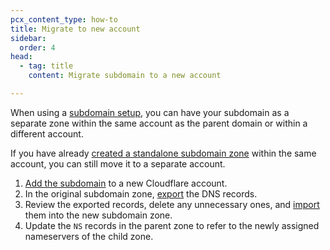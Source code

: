 ```yaml
---
pcx_content_type: how-to
title: Migrate to new account
sidebar:
  order: 4
head:
  - tag: title
    content: Migrate subdomain to a new account

---
```


When using a [subdomain setup](/dns/zone-setups/subdomain-setup/), you can have your subdomain as a separate zone within the same account as the parent domain or within a different account.

If you have already [created a standalone subdomain zone](/dns/zone-setups/subdomain-setup/setup/) within the same account, you can still move it to a separate account.

1. [Add the subdomain](/fundamentals/manage-domains/add-site/) to a new Cloudflare account.
2. In the original subdomain zone, [export](/dns/manage-dns-records/how-to/import-and-export/#export-records) the DNS records.
3. Review the exported records, delete any unnecessary ones, and [import](/dns/manage-dns-records/how-to/import-and-export/#import-records) them into the new subdomain zone.
4. Update the `NS` records in the parent zone to refer to the newly assigned nameservers of the child zone.
